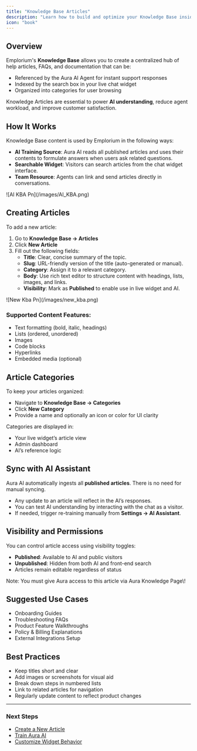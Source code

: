 ```yaml
---
title: "Knowledge Base Articles"
description: "Learn how to build and optimize your Knowledge Base inside Emplorium to support instant AI answers and user self-service."
icon: "book"
---
```


## Overview

Emplorium's **Knowledge Base** allows you to create a centralized hub of help articles, FAQs, and documentation that can be:

- Referenced by the Aura AI Agent for instant support responses
- Indexed by the search box in your live chat widget
- Organized into categories for user browsing

Knowledge Articles are essential to power **AI understanding**, reduce agent workload, and improve customer satisfaction.

## How It Works

Knowledge Base content is used by Emplorium in the following ways:

- **AI Training Source**: Aura AI reads all published articles and uses their contents to formulate answers when users ask related questions.
- **Searchable Widget**: Visitors can search articles from the chat widget interface.
- **Team Resource**: Agents can link and send articles directly in conversations.

<Frame>
  ![AI KBA Pn](/images/AI_KBA.png)
</Frame>

## Creating Articles

To add a new article:

1. Go to **Knowledge Base → Articles**
2. Click **New Article**
3. Fill out the following fields:
   - **Title**: Clear, concise summary of the topic.
   - **Slug**: URL-friendly version of the title (auto-generated or manual).
   - **Category**: Assign it to a relevant category.
   - **Body**: Use rich text editor to structure content with headings, lists, images, and links.
   - **Visibility**: Mark as **Published** to enable use in live widget and AI.

<Frame>
  ![New Kba Pn](/images/new_kba.png)
</Frame>

### Supported Content Features:

- Text formatting (bold, italic, headings)
- Lists (ordered, unordered)
- Images
- Code blocks
- Hyperlinks
- Embedded media (optional)

## Article Categories

To keep your articles organized:

- Navigate to **Knowledge Base → Categories**
- Click **New Category**
- Provide a name and optionally an icon or color for UI clarity

Categories are displayed in:

- Your live widget’s article view
- Admin dashboard
- AI’s reference logic

## Sync with AI Assistant

Aura AI automatically ingests all **published articles**. There is no need for manual syncing.

- Any update to an article will reflect in the AI’s responses.
- You can test AI understanding by interacting with the chat as a visitor.
- If needed, trigger re-training manually from **Settings → AI Assistant**.

## Visibility and Permissions

You can control article access using visibility toggles:

- **Published**: Available to AI and public visitors
- **Unpublished**: Hidden from both AI and front-end search
- Articles remain editable regardless of status

<Note>
  Note: You must give Aura access to this article via Aura Knowledge Page\!
</Note>

## Suggested Use Cases

- Onboarding Guides
- Troubleshooting FAQs
- Product Feature Walkthroughs
- Policy & Billing Explanations
- External Integrations Setup

## Best Practices

- Keep titles short and clear
- Add images or screenshots for visual aid
- Break down steps in numbered lists
- Link to related articles for navigation
- Regularly update content to reflect product changes

---

### Next Steps

- [Create a New Article](/knowledge-base/articles)
- [Train Aura AI](/features/aura-ai-agent)
- [Customize Widget Behavior](/features/chat-widget)